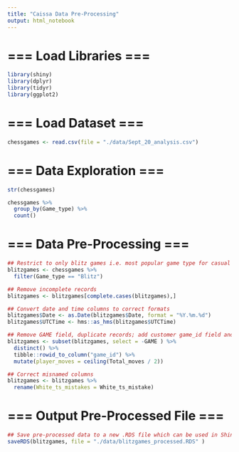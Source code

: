 ```yaml
---
title: "Caissa Data Pre-Processing"
output: html_notebook
---
```


# === Load Libraries ===

```r
library(shiny)
library(dplyr)
library(tidyr)
library(ggplot2)
```

# === Load Dataset ===

```r
chessgames <- read.csv(file = "./data/Sept_20_analysis.csv")
```

# === Data Exploration ===

```r
str(chessgames)
```

```r
chessgames %>% 
  group_by(Game_type) %>%
  count()
```

# === Data Pre-Processing ===

```r
## Restrict to only blitz games i.e. most popular game type for casual players
blitzgames <- chessgames %>%
  filter(Game_type == "Blitz")

## Remove incomplete records
blitzgames <- blitzgames[complete.cases(blitzgames),]

## Convert date and time columns to correct formats
blitzgames$Date <- as.Date(blitzgames$Date, format = "%Y.%m.%d")
blitzgames$UTCTime <- hms::as_hms(blitzgames$UTCTime)

## Remove GAME field, duplicate records; add customer game_id field and player_moves field
blitzgames <- subset(blitzgames, select = -GAME ) %>%
  distinct() %>%
  tibble::rowid_to_column("game_id") %>%
  mutate(player_moves = ceiling(Total_moves / 2))

## Correct misnamed columns
blitzgames <- blitzgames %>%
  rename(White_ts_mistakes = White_ts_mistake)
```

# === Output Pre-Processed File ===

```r
## Save pre-processed data to a new .RDS file which can be used in Shiny app
saveRDS(blitzgames, file = "./data/blitzgames_processed.RDS" )
```



